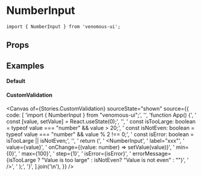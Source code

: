 
<Meta of={Stories} />

# NumberInput

```tsx
import { NumberInput } from 'venomous-ui';
```

## Props

<Controls />

## Examples

#### Default

<Canvas of={Stories.Default} sourceState="none" />

#### CustomValidation

<Canvas
  of={Stories.CustomValidation}
  sourceState="shown"
  source={{
    code: [
      'import { NumberInput } from "venomous-ui";',
      '',
      'function App() {',
      '  const [value, setValue] = React.useState(0);',
      '',
      '  const isTooLarge: boolean = typeof value === "number" && value > 20;',
      '  const isNotEven: boolean = typeof value === "number" && value % 2 !== 0;',
      '  const isError: boolean = isTooLarge || isNotEven;',
      '',
      '  return (',
      '    <NumberInput',
      '      label="xxx"',
      '      value={value}',
      '      onChange={(value: number) => setValue(value)}',
      '      min={0}',
      '      max={100}',
      '      step={1}',
      '      isError={isError}',
      '      errorMessage={isTooLarge ? "Value is too large" : isNotEven? "Value is not even" : ""}',
      '    />',
      '  );',
      '}',
    ].join('\n'),
  }}
/>
